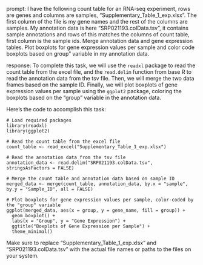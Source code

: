 prompt:
I have the following count table for an RNA-seq experiment, rows are genes and columns are samples, "Supplementary_Table_1_exp.xlsx". The first column of the file is my gene names and the rest of the columns are samples. My annotation data is here  "SRP021193.colData.tsv", it contains sample annotations and rows of this matches the columns of count table, first column is the sample ids. Merge annotation data and gene expression tables. Plot boxplots for gene expression values per sample and color code boxplots based on group" variable in my annotation data.

response:
To complete this task, we will use the `readxl` package to read the count table from the excel file, and the `read.delim` function from base R to read the annotation data from the tsv file. Then, we will merge the two data frames based on the sample ID. Finally, we will plot boxplots of gene expression values per sample using the `ggplot2` package, coloring the boxplots based on the "group" variable in the annotation data.

Here's the code to accomplish this task:

```
# Load required packages
library(readxl)
library(ggplot2)

# Read the count table from the excel file
count_table <- read_excel("Supplementary_Table_1_exp.xlsx")

# Read the annotation data from the tsv file
annotation_data <- read.delim("SRP021193.colData.tsv", stringsAsFactors = FALSE)

# Merge the count table and annotation data based on sample ID
merged_data <- merge(count_table, annotation_data, by.x = "sample", by.y = "Sample_ID", all = FALSE)

# Plot boxplots for gene expression values per sample, color-coded by the "group" variable
ggplot(merged_data, aes(x = group, y = gene_name, fill = group)) +
  geom_boxplot() +
  labs(x = "Group", y = "Gene Expression") +
  ggtitle("Boxplots of Gene Expression per Sample") +
  theme_minimal()
```

Make sure to replace "Supplementary_Table_1_exp.xlsx" and "SRP021193.colData.tsv" with the actual file names or paths to the files on your system.

